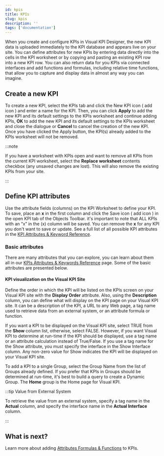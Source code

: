 ```yaml
---
id: kpis
title: KPIs
slug: kpis
description: ''
tags: ['documentation']
---
```



When you create and configure KPIs in Visual KPI Designer, the new KPI data is uploaded immediately to the KPI database and appears live on your site. You can define attributes for new KPIs by entering data directly into the cells in the KPI worksheet or by copying and pasting an existing KPI row into a new KPI row. You can also return data for you KPIs via connected interfaces and add functions and formulas, including relative time functions, that allow you to capture and display data in almost any way you can imagine. 

<StylizedImage
  imgURL="img/working-kpis/kpis-worksheet.png"
  alt="KPIs Worksheet"
/>

## Create a new KPI

To create a new KPI, select the KPIs tab and click the New KPI icon ( add icon ) and enter a name for the KPI. Then, you can click **Apply** to add the new KPI and its default settings to the KPIs worksheet and continue adding KPIs, **OK** to add the new KPI and its default settings to the KPIs worksheet and close the dialogue or **Cancel** to cancel the creation of the new KPI. Once you have clicked the Apply button, the KPI(s) already added to the KPIs worksheet will not be removed.

:::note 

If you have a worksheet with KPIs open and want to remove all KPIs from the current KPI worksheet, select the **Replace worksheet** contents checkbox (any unsaved changes are lost). This will also remove the existing KPIs from your site.

:::

## Define KPI attributes

Use the attribute fields (columns) on the KPI Worksheet to define your KPI. To save, place an **x** in the first column and click the Save icon ( add icon ) in the open KPI tab of the Objects Toolbar. it's important to note that ALL KPIs with an “x” in the (x) column will be saved. You can remove the **x** for any KPI you don't want to save or update. See a full list of all possible KPI attributes in the [KPI Attributes & Keyword Reference](/).

### Basic attributes

There are many attributes that you can explore, you can learn about them all in our [KPIs Attributes & Keywords Reference](/) page. Some of the basic attributes are presented below.

#### KPI visualization on the Visual KPI Site

Define the order in which the KPI will be listed on the KPIs screen on your Visual KPI site with the **Display Order** attribute. Also, using the **Description** column, you can define what will display on the KPI page on your Visual KPI site. It can be a description of the KPI, a URL to any Web page, a tag name used to retrieve data from an external system, or an attribute formula or function.

If you want a KPI to be displayed on the Visual KPI site, select TRUE from the **Show** column list, otherwise, select FALSE. However, if you want Visual KPI to determine at run-time if the KPI should be displayed, use a tag name or an attribute calculation instead of True/False. If you use a tag name for the Show attribute, you must specify the interface in the Show Interface column. Any non-zero value for Show indicates the KPI will be displayed on your Visual KPI site.

To add a KPI to a single Group, select the Group Name from the list of Groups already defined. If you prefer that KPIs in Groups should be determined at run-time, it's best to build a query to create a Dynamic Group. The **Home** group is the Home page for Visual KPI.

:::tip Value from External System

To retrieve the value from an external system, specify a tag name in the **Actual** column, and specify the interface name in the **Actual Interface** column. 

:::

## What is next?

Learn more about adding [Attributes Formulas & Functions](/) to KPIs.
